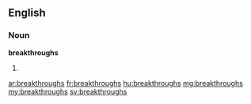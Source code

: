 ==English==

===Noun===
'''breakthroughs'''

# {{plural of|breakthrough}}

[[ar:breakthroughs]]
[[fr:breakthroughs]]
[[hu:breakthroughs]]
[[mg:breakthroughs]]
[[my:breakthroughs]]
[[sv:breakthroughs]]